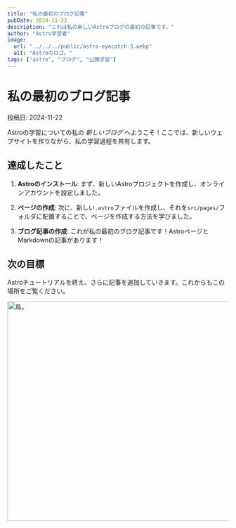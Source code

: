 ```yaml
---
title: "私の最初のブログ記事"
pubDate: 2024-11-22
description: "これは私の新しいAstroブログの最初の記事です。"
author: "Astro学習者"
image:
  url: "../../../public/astro-eyecatch-3.webp"
  alt: "Astroのロゴ。"
tags: ["astro", "ブログ", "公開学習"]
---
```



# 私の最初のブログ記事

投稿日: 2024-11-22

Astroの学習についての私の _新しいブログ_ へようこそ！ここでは、新しいウェブサイトを作りながら、私の学習過程を共有します。

## 達成したこと

1. **Astroのインストール**: まず、新しいAstroプロジェクトを作成し、オンラインアカウントを設定しました。

2. **ページの作成**: 次に、新しい`.astro`ファイルを作成し、それを`src/pages/`フォルダに配置することで、ページを作成する方法を学びました。

3. **ブログ記事の作成**: これが私の最初のブログ記事です！AstroページとMarkdownの記事があります！

## 次の目標

Astroチュートリアルを終え、さらに記事を追加していきます。これからもこの場所をご覧ください。

<Image
  src={JukusenHeroImage}
  alt="鳥。"
  width="1000"
  height="500"
  class="hero-image"
/>
